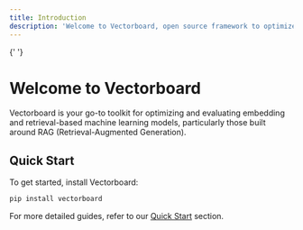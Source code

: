 ```yaml
---
title: Introduction
description: 'Welcome to Vectorboard, open source framework to optimize and evaluate embedding and retrieval-based machine learning models.'
---
```


<img className='' src='/images/heart.png' alt='' />{' '}

# Welcome to Vectorboard

Vectorboard is your go-to toolkit for optimizing and evaluating embedding and retrieval-based machine learning models, particularly those built around RAG (Retrieval-Augmented Generation).

## Quick Start

To get started, install Vectorboard:

```bash
pip install vectorboard
```

For more detailed guides, refer to our [Quick Start](/quickstart) section.

